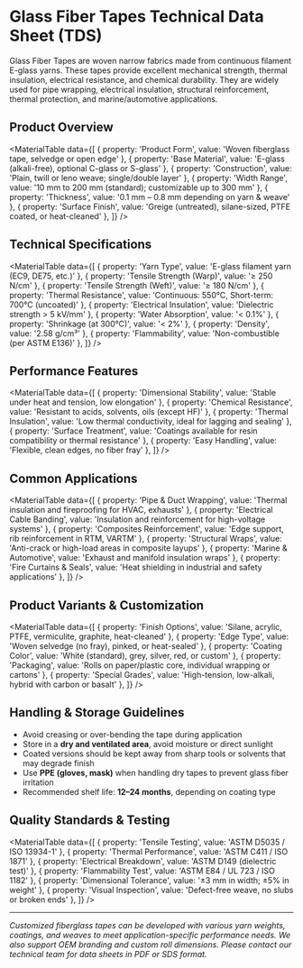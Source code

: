 





# Glass Fiber Tapes Technical Data Sheet (TDS)

Glass Fiber Tapes are woven narrow fabrics made from continuous filament E-glass yarns. These tapes provide excellent mechanical strength, thermal insulation, electrical resistance, and chemical durability. They are widely used for pipe wrapping, electrical insulation, structural reinforcement, thermal protection, and marine/automotive applications.



## Product Overview

<MaterialTable
  data={[
    { property: 'Product Form', value: 'Woven fiberglass tape, selvedge or open edge' },
    { property: 'Base Material', value: 'E-glass (alkali-free), optional C-glass or S-glass' },
    { property: 'Construction', value: 'Plain, twill or leno weave; single/double layer' },
    { property: 'Width Range', value: '10 mm to 200 mm (standard); customizable up to 300 mm' },
    { property: 'Thickness', value: '0.1 mm – 0.8 mm depending on yarn & weave' },
    { property: 'Surface Finish', value: 'Greige (untreated), silane-sized, PTFE coated, or heat-cleaned' },
  ]}
/>

## Technical Specifications

<MaterialTable
  data={[
    { property: 'Yarn Type', value: 'E-glass filament yarn (EC9, DE75, etc.)' },
    { property: 'Tensile Strength (Warp)', value: '≥ 250 N/cm' },
    { property: 'Tensile Strength (Weft)', value: '≥ 180 N/cm' },
    { property: 'Thermal Resistance', value: 'Continuous: 550°C, Short-term: 700°C (uncoated)' },
    { property: 'Electrical Insulation', value: 'Dielectric strength > 5 kV/mm' },
    { property: 'Water Absorption', value: '< 0.1%' },
    { property: 'Shrinkage (at 300°C)', value: '< 2%' },
    { property: 'Density', value: '2.58 g/cm³' },
    { property: 'Flammability', value: 'Non-combustible (per ASTM E136)' },
  ]}
/>

## Performance Features

<MaterialTable
  data={[
    { property: 'Dimensional Stability', value: 'Stable under heat and tension, low elongation' },
    { property: 'Chemical Resistance', value: 'Resistant to acids, solvents, oils (except HF)' },
    { property: 'Thermal Insulation', value: 'Low thermal conductivity, ideal for lagging and sealing' },
    { property: 'Surface Treatment', value: 'Coatings available for resin compatibility or thermal resistance' },
    { property: 'Easy Handling', value: 'Flexible, clean edges, no fiber fray' },
  ]}
/>

## Common Applications

<MaterialTable
  data={[
    { property: 'Pipe & Duct Wrapping', value: 'Thermal insulation and fireproofing for HVAC, exhausts' },
    { property: 'Electrical Cable Banding', value: 'Insulation and reinforcement for high-voltage systems' },
    { property: 'Composites Reinforcement', value: 'Edge support, rib reinforcement in RTM, VARTM' },
    { property: 'Structural Wraps', value: 'Anti-crack or high-load areas in composite layups' },
    { property: 'Marine & Automotive', value: 'Exhaust and manifold insulation wraps' },
    { property: 'Fire Curtains & Seals', value: 'Heat shielding in industrial and safety applications' },
  ]}
/>

## Product Variants & Customization

<MaterialTable
  data={[
    { property: 'Finish Options', value: 'Silane, acrylic, PTFE, vermiculite, graphite, heat-cleaned' },
    { property: 'Edge Type', value: 'Woven selvedge (no fray), pinked, or heat-sealed' },
    { property: 'Coating Color', value: 'White (standard), grey, silver, red, or custom' },
    { property: 'Packaging', value: 'Rolls on paper/plastic core, individual wrapping or cartons' },
    { property: 'Special Grades', value: 'High-tension, low-alkali, hybrid with carbon or basalt' },
  ]}
/>

## Handling & Storage Guidelines

- Avoid creasing or over-bending the tape during application  
- Store in a **dry and ventilated area**, avoid moisture or direct sunlight  
- Coated versions should be kept away from sharp tools or solvents that may degrade finish  
- Use **PPE (gloves, mask)** when handling dry tapes to prevent glass fiber irritation  
- Recommended shelf life: **12–24 months**, depending on coating type

## Quality Standards & Testing

<MaterialTable
  data={[
    { property: 'Tensile Testing', value: 'ASTM D5035 / ISO 13934-1' },
    { property: 'Thermal Performance', value: 'ASTM C411 / ISO 1871' },
    { property: 'Electrical Breakdown', value: 'ASTM D149 (dielectric test)' },
    { property: 'Flammability Test', value: 'ASTM E84 / UL 723 / ISO 1182' },
    { property: 'Dimensional Tolerance', value: '±3 mm in width; ±5% in weight' },
    { property: 'Visual Inspection', value: 'Defect-free weave, no slubs or broken ends' },
  ]}
/>

---

*Customized fiberglass tapes can be developed with various yarn weights, coatings, and weaves to meet application-specific performance needs. We also support OEM branding and custom roll dimensions. Please contact our technical team for data sheets in PDF or SDS format.*

